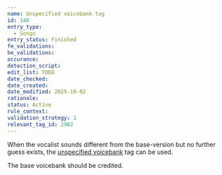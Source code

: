 ```yaml
---
name: Unspecified voicebank tag
id: 146
entry_type:
  - Songs
entry_status: Finished
fe_validations:
be_validations:
occurance:
detection_script:
edit_list: TODO
date_checked:
date_created:
date_modified: 2025-10-02
rationale:
status: Active
rule_context:
validation_strategy: 1
relevant_tag_id: 2982
---
```

When the vocalist sounds different from the base-version but no further guess exists, the [unspecified voicebank](https://vocadb.net/T/2982) tag can be used.

The base voicebank should be credited.